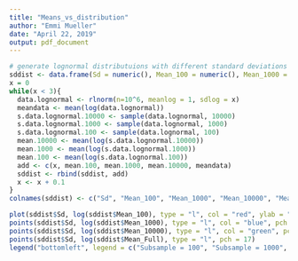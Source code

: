 ```yaml
---
title: "Means_vs_distribution"
author: "Emmi Mueller"
date: "April 22, 2019"
output: pdf_document
---
```


```r
# generate lognormal distributuions with different standard deviations and subsample
sddist <- data.frame(Sd = numeric(), Mean_100 = numeric(), Mean_1000 = numeric(), Mean_10000 = numeric(), Mean_Full = numeric())
x = 0
while(x < 3){
  data.lognormal <- rlnorm(n=10^6, meanlog = 1, sdlog = x)
  meandata <- mean(log(data.lognormal))
  s.data.lognormal.10000 <- sample(data.lognormal, 10000)
  s.data.lognormal.1000 <- sample(data.lognormal, 1000)
  s.data.lognormal.100 <- sample(data.lognormal, 100)
  mean.10000 <- mean(log(s.data.lognormal.10000))
  mean.1000 <- mean(log(s.data.lognormal.1000))
  mean.100 <- mean(log(s.data.lognormal.100))
  add <- c(x, mean.100, mean.1000, mean.10000, meandata)
  sddist <- rbind(sddist, add)
  x <- x + 0.1
}
colnames(sddist) <- c("Sd", "Mean_100", "Mean_1000", "Mean_10000", "Mean_Full")

plot(sddist$Sd, log(sddist$Mean_100), type = "l", col = "red", ylab = "mean", xlab = "sd", pch = 17)
points(sddist$Sd, log(sddist$Mean_1000), type = "l", col = "blue", pch = 17)
points(sddist$Sd, log(sddist$Mean_10000), type = "l", col = "green", pch = 17)
points(sddist$Sd, log(sddist$Mean_Full), type = "l", pch = 17)
legend("bottomleft", legend = c("Subsample = 100", "Subsample = 1000", "Subsample = 10000", "Sample"), col = c("red", "blue", "green", "black"), bty = "n", pch = 17)
```